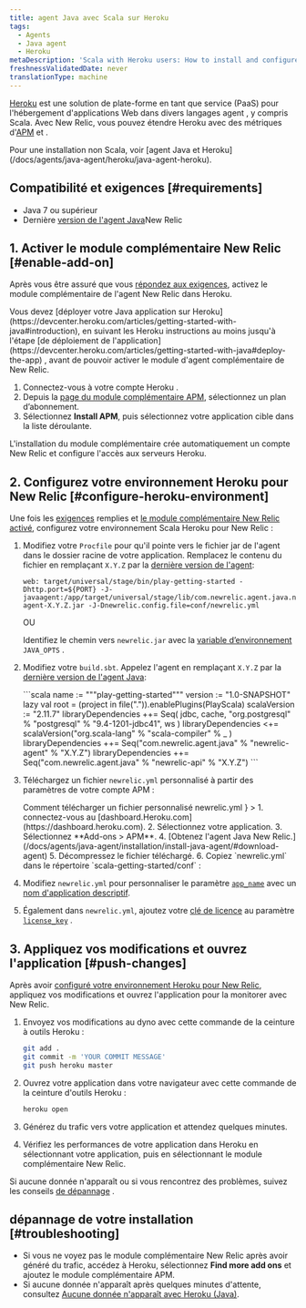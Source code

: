 ```yaml
---
title: agent Java avec Scala sur Heroku
tags:
  - Agents
  - Java agent
  - Heroku
metaDescription: 'Scala with Heroku users: How to install and configure the Java agent for your APM add-on.'
freshnessValidatedDate: never
translationType: machine
---
```


[Heroku](https://devcenter.heroku.com/articles/newrelic) est une solution de plate-forme en tant que service (PaaS) pour l&apos;hébergement d&apos;applications Web dans divers langages agent , y compris Scala. Avec New Relic, vous pouvez étendre Heroku avec des métriques d&apos;[APM](/docs/apm/new-relic-apm) et [<InlinePopover type="browser" />](/docs/browser/new-relic-browser).

<Callout variant="tip">
  Pour une installation non Scala, voir [agent Java et Heroku](/docs/agents/java-agent/heroku/java-agent-heroku).
</Callout>

## Compatibilité et exigences [#requirements]

* Java 7 ou supérieur
* Dernière [version de l&apos;agent Java](/docs/release-notes/agent-release-notes/java-release-notes)New Relic

## 1. Activer le module complémentaire New Relic [#enable-add-on]

Après vous être assuré que vous [répondez aux exigences](#requirements), activez le module complémentaire de l&apos;agent New Relic dans Heroku.

<Callout variant="caution">
  Vous devez [déployer votre Java application sur Heroku](https://devcenter.heroku.com/articles/getting-started-with-java#introduction), en suivant les Heroku instructions au moins jusqu&apos;à l&apos;étape [de déploiement de l&apos;application](https://devcenter.heroku.com/articles/getting-started-with-java#deploy-the-app) , avant de pouvoir activer le module d&apos;agent complémentaire de New Relic.
</Callout>

1. Connectez-vous à votre compte Heroku .
2. Depuis la [page du module complémentaire APM](https://elements.heroku.com/addons/newrelic#pricing), sélectionnez un plan d’abonnement.
3. Sélectionnez <DNT>**Install APM**</DNT>, puis sélectionnez votre application cible dans la liste déroulante.

L&apos;installation du module complémentaire crée automatiquement un compte New Relic et configure l&apos;accès aux serveurs Heroku.

## 2. Configurez votre environnement Heroku pour New Relic [#configure-heroku-environment]

Une fois les [exigences](#requirements) remplies et [le module complémentaire New Relic activé](#enable-add-on), configurez votre environnement Scala Heroku pour New Relic :

1. Modifiez votre `Procfile` pour qu&apos;il pointe vers le fichier jar de l&apos;agent dans le dossier racine de votre application. Remplacez le contenu du fichier en remplaçant `X.Y.Z` par la [dernière version de l&apos;agent](/docs/agents/java-agent/getting-started/java-release-notes):

   ```procfile
   web: target/universal/stage/bin/play-getting-started -Dhttp.port=${PORT} -J-javaagent:/app/target/universal/stage/lib/com.newrelic.agent.java.newrelic-agent-X.Y.Z.jar -J-Dnewrelic.config.file=conf/newrelic.yml
   ```

   OU

   Identifiez le chemin vers `newrelic.jar` avec la [variable d’environnement](https://devcenter.heroku.com/articles/config-vars) `JAVA_OPTS` .

2. Modifiez votre `build.sbt`. Appelez l&apos;agent en remplaçant `X.Y.Z` par la [dernière version de l&apos;agent Java](/docs/agents/java-agent/getting-started/java-release-notes):

   <CollapserGroup>
     <Collapser id="build-sbt" title="Construction personnalisée.sbt">
       ```scala
       name := """play-getting-started"""
       version := "1.0-SNAPSHOT"
       lazy val root = (project in file(".")).enablePlugins(PlayScala)
       scalaVersion := "2.11.7"
       libraryDependencies ++= Seq(
           jdbc,
           cache,
           "org.postgresql" % "postgresql" % "9.4-1201-jdbc41",
           ws
       )
       libraryDependencies <+= scalaVersion("org.scala-lang" % "scala-compiler" % _ )
       libraryDependencies ++= Seq("com.newrelic.agent.java" % "newrelic-agent" % "X.Y.Z")
       libraryDependencies ++= Seq("com.newrelic.agent.java" % "newrelic-api" % "X.Y.Z")
       ```
     </Collapser>
   </CollapserGroup>

3. Téléchargez un fichier `newrelic.yml` personnalisé à partir des paramètres de votre compte APM :

   <CollapserGroup>
     <Collapser
       id="customized-yml"
       title={<>Comment télécharger un fichier personnalisé <InlineCode>
         newrelic.yml
       </InlineCode></>
       }
     >
       1. connectez-vous au [dashboard.Heroku.com](https://dashboard.heroku.com).
       2. Sélectionnez votre application.
       3. Sélectionnez <DNT>**Add-ons &gt; APM**</DNT>.
       4. [Obtenez l&apos;agent Java New Relic.](/docs/agents/java-agent/installation/install-java-agent/#download-agent)
       5. Décompressez le fichier téléchargé.
       6. Copiez `newrelic.yml` dans le répertoire `scala-getting-started/conf` :
     </Collapser>
   </CollapserGroup>

4. Modifiez `newrelic.yml` pour personnaliser le paramètre [`app_name`](/docs/agents/java-agent/configuration/java-agent-configuration-config-file#cfg-app_name) avec un [nom d&apos;application descriptif](/docs/agents/manage-apm-agents/app-naming/name-your-application).

5. Également dans `newrelic.yml`, ajoutez votre [clé de licence](/docs/apis/intro-apis/new-relic-api-keys/#ingest-license-key) au paramètre [`license_key`](/docs/agents/java-agent/configuration/java-agent-configuration-config-file#cfg-license_key) .

## 3. Appliquez vos modifications et ouvrez l&apos;application [#push-changes]

Après avoir [configuré votre environnement Heroku pour New Relic](#configure-heroku-environment), appliquez vos modifications et ouvrez l&apos;application pour la monitorer avec New Relic.

1. Envoyez vos modifications au dyno avec cette commande de la ceinture à outils Heroku :

   ```bash
   git add .
   git commit -m 'YOUR COMMIT MESSAGE'
   git push heroku master
   ```

2. Ouvrez votre application dans votre navigateur avec cette commande de la ceinture d&apos;outils Heroku :

   ```bash
   heroku open
   ```

3. Générez du trafic vers votre application et attendez quelques minutes.

4. Vérifiez les performances de votre application dans Heroku en sélectionnant votre application, puis en sélectionnant le module complémentaire New Relic.

Si aucune donnée n&apos;apparaît ou si vous rencontrez des problèmes, suivez les conseils [de dépannage](#troubleshooting) .

## dépannage de votre installation [#troubleshooting]

* Si vous ne voyez pas le module complémentaire New Relic après avoir généré du trafic, accédez à Heroku, sélectionnez <DNT>**Find more add ons**</DNT> et ajoutez le module complémentaire APM.
* Si aucune donnée n&apos;apparaît après quelques minutes d&apos;attente, consultez [Aucune donnée n&apos;apparaît avec Heroku (Java)](/docs/agents/java-agent/heroku/no-data-appears-heroku-java).